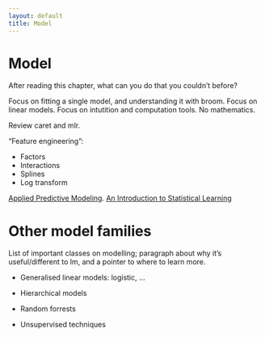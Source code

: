 ```yaml
---
layout: default
title: Model
---
```


# Model

After reading this chapter, what can you do that you couldn't before?

Focus on fitting a single model, and understanding it with broom. Focus on linear models. Focus on intutition and computation tools. No mathematics.

Review caret and mlr.

"Feature engineering":

* Factors
* Interactions
* Splines
* Log transform


[Applied Predictive Modeling](http://amzn.com/1461468485). 
[An Introduction to Statistical Learning](http://amzn.com/1461471370)

# Other model families

List of important classes on modelling; paragraph about why it's useful/different to lm, and a pointer to where to learn more.

* Generalised linear models: logistic, ...

* Hierarchical models

* Random forrests

* Unsupervised techniques
